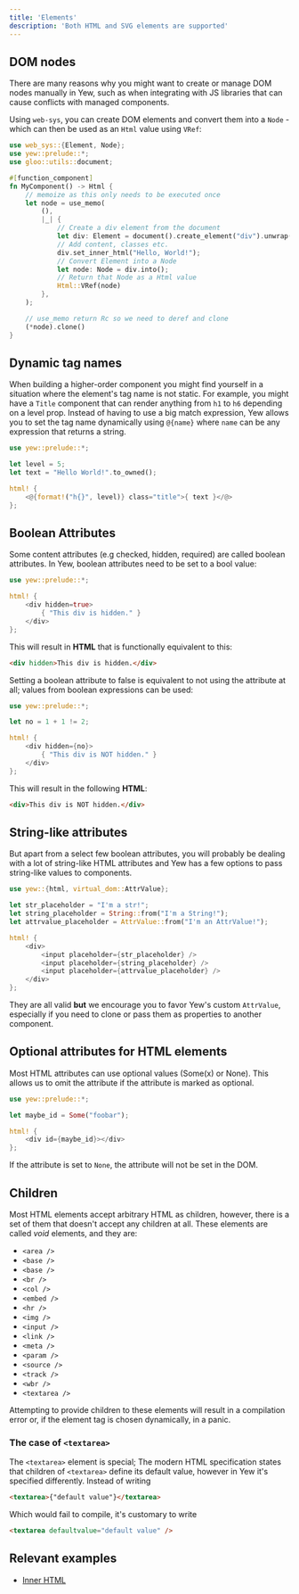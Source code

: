 ```yaml
---
title: 'Elements'
description: 'Both HTML and SVG elements are supported'
---
```



## DOM nodes

There are many reasons why you might want to create or manage DOM nodes manually in Yew, such as
when integrating with JS libraries that can cause conflicts with managed components.

Using `web-sys`, you can create DOM elements and convert them into a `Node` - which can then be
used as an `Html` value using `VRef`:

```rust
use web_sys::{Element, Node};
use yew::prelude::*;
use gloo::utils::document;

#[function_component]
fn MyComponent() -> Html {
    // memoize as this only needs to be executed once
    let node = use_memo(
        (),
        |_| {
            // Create a div element from the document
            let div: Element = document().create_element("div").unwrap();
            // Add content, classes etc.
            div.set_inner_html("Hello, World!");
            // Convert Element into a Node
            let node: Node = div.into();
            // Return that Node as a Html value
            Html::VRef(node)
        },
    );

    // use_memo return Rc so we need to deref and clone
    (*node).clone()
}

```

## Dynamic tag names

When building a higher-order component you might find yourself in a situation where the element's tag name is not static.
For example, you might have a `Title` component that can render anything from `h1` to `h6` depending on a level prop.
Instead of having to use a big match expression, Yew allows you to set the tag name dynamically
using `@{name}` where `name` can be any expression that returns a string.

```rust
use yew::prelude::*;

let level = 5;
let text = "Hello World!".to_owned();

html! {
    <@{format!("h{}", level)} class="title">{ text }</@>
};
```

## Boolean Attributes

Some content attributes (e.g checked, hidden, required) are called boolean attributes. In Yew,
boolean attributes need to be set to a bool value:

```rust
use yew::prelude::*;

html! {
    <div hidden=true>
        { "This div is hidden." }
    </div>
};
```

This will result in **HTML** that is functionally equivalent to this:

```html
<div hidden>This div is hidden.</div>
```

Setting a boolean attribute to false is equivalent to not using the attribute at all; values from
boolean expressions can be used:

```rust
use yew::prelude::*;

let no = 1 + 1 != 2;

html! {
    <div hidden={no}>
        { "This div is NOT hidden." }
    </div>
};
```

This will result in the following **HTML**:

```html
<div>This div is NOT hidden.</div>
```

## String-like attributes

But apart from a select few boolean attributes, you will probably be dealing with a lot of string-like HTML attributes and Yew has a few options to pass string-like values to components.

```rust
use yew::{html, virtual_dom::AttrValue};

let str_placeholder = "I'm a str!";
let string_placeholder = String::from("I'm a String!");
let attrvalue_placeholder = AttrValue::from("I'm an AttrValue!");

html! {
    <div>
        <input placeholder={str_placeholder} />
        <input placeholder={string_placeholder} />
        <input placeholder={attrvalue_placeholder} />
    </div>
};
```

They are all valid **but** we encourage you to favor Yew's custom `AttrValue`, especially if you need to clone or pass them as properties to another component.

## Optional attributes for HTML elements

Most HTML attributes can use optional values (Some(x) or None). This allows us to omit the attribute if the attribute is marked as optional.

```rust
use yew::prelude::*;

let maybe_id = Some("foobar");

html! {
    <div id={maybe_id}></div>
};
```

If the attribute is set to `None`, the attribute will not be set in the DOM.

## Children

Most HTML elements accept arbitrary HTML as children, however, there is a set of them that doesn't accept any children at all.
These elements are called _void_ elements, and they are:

- `<area />`
- `<base />`
- `<base />`
- `<br />`
- `<col />`
- `<embed />`
- `<hr />`
- `<img />`
- `<input />`
- `<link />`
- `<meta />`
- `<param />`
- `<source />`
- `<track />`
- `<wbr />`
- `<textarea />`

Attempting to provide children to these elements will result in a compilation error or, if the element tag is chosen dynamically, in a panic.

### The case of `<textarea>`

The `<textarea>` element is special; The modern HTML specification states that children of `<textarea>` define its default value, however in Yew it's specified differently.
Instead of writing

```html
<textarea>{"default value"}</textarea>
```

Which would fail to compile, it's customary to write

```html
<textarea defaultvalue="default value" />
```

## Relevant examples

- [Inner HTML](https://github.com/yewstack/yew/tree/master/examples/inner_html)
